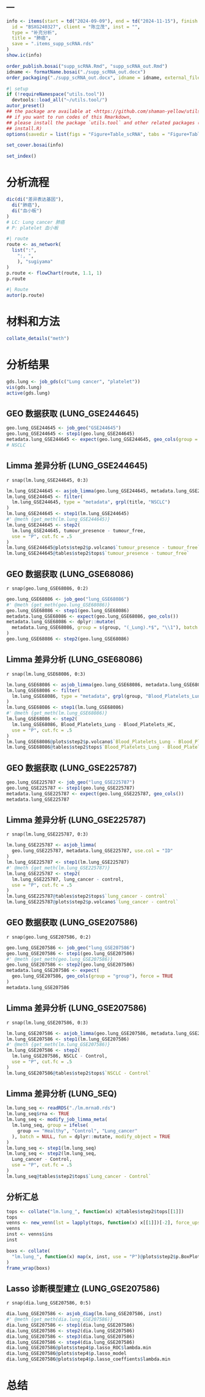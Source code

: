---
---

```r
info <- items(start = td("2024-09-09"), end = td("2024-11-15"), finish = td(NA),
  id = "BSXG240327", client = "陈立茂", inst = "",
  type = "补充分析",
  title = "肺癌",
  save = ".items_supp_scRNA.rds"
)
show.ic(info)

order_publish.bosai("supp_scRNA.Rmd", "supp_scRNA_out.Rmd")
idname <- formatName.bosai("./supp_scRNA_out.docx")
order_packaging("./supp_scRNA_out.docx", idname = idname, external_file = NULL)
```

```r
#| setup
if (!requireNamespace("utils.tool"))
  devtools::load_all("~/utils.tool/")
autor_preset()
## the package are available at <https://github.com/shaman-yellow/utils.tool>
## if you want to run codes of this Rmarkdown,
## please install the package `utils.tool` and other related packages (run
## install.R)
options(savedir = list(figs = "Figure+Table_scRNA", tabs = "Figure+Table_scRNA"))
```

```r
set_cover.bosai(info)
```

```r
set_index()
```

# 分析流程 {#abstract}

```r
dic(di("差异表达基因"),
  di("肺癌"),
  di("血小板")
)
# LC: Lung cancer 肺癌
# P: platelet 血小板
```

```r
#| route
route <- as_network(
  list(":",
    ":, ",
    ), "sugiyama"
)
p.route <- flowChart(route, 1.1, 1)
p.route
```

```r
#| Route
autor(p.route)
```


# 材料和方法 {#introduction}

```r
collate_details("meth")
```

# 分析结果 {#workflow}

```r
gds.lung <- job_gds(c("Lung cancer", "platelet"))
vis(gds.lung)
active(gds.lung)
```

## GEO 数据获取 (LUNG_GSE244645)

```r
geo.lung_GSE244645 <- job_geo("GSE244645")
geo.lung_GSE244645 <- step1(geo.lung_GSE244645)
metadata.lung_GSE244645 <- expect(geo.lung_GSE244645, geo_cols(group = "condition"))
# NSCLC
```

## Limma 差异分析 (LUNG_GSE244645)

`r snap(lm.lung_GSE244645, 0:3)`

```r
lm.lung_GSE244645 <- asjob_limma(geo.lung_GSE244645, metadata.lung_GSE244645)
lm.lung_GSE244645 <- filter(
  lm.lung_GSE244645, type = "metadata", grpl(title, "NSCLC")
)
lm.lung_GSE244645 <- step1(lm.lung_GSE244645)
#' @meth {get_meth(lm.lung_GSE244645)}
lm.lung_GSE244645 <- step2(
  lm.lung_GSE244645, tumour_presence - tumour_free,
  use = "P", cut.fc = .5
)
lm.lung_GSE244645@plots$step2$p.volcano$`tumour_presence - tumour_free`
lm.lung_GSE244645@tables$step2$tops$`tumour_presence - tumour_free`
```

## GEO 数据获取 (LUNG_GSE68086)

`r snap(geo.lung_GSE68086, 0:2)`

```r
geo.lung_GSE68086 <- job_geo("lung_GSE68086")
#' @meth {get_meth(geo.lung_GSE68086)}
geo.lung_GSE68086 <- step1(geo.lung_GSE68086)
metadata.lung_GSE68086 <- expect(geo.lung_GSE68086, geo_cols())
metadata.lung_GSE68086 <- dplyr::mutate(
  metadata.lung_GSE68086, group = s(group, "(_Lung).*$", "\\1"), batch = batch.ch1
)
geo.lung_GSE68086 <- step2(geo.lung_GSE68086)
```

## Limma 差异分析 (LUNG_GSE68086)

`r snap(lm.lung_GSE68086, 0:3)`

```r
lm.lung_GSE68086 <- asjob_limma(geo.lung_GSE68086, metadata.lung_GSE68086)
lm.lung_GSE68086 <- filter(
  lm.lung_GSE68086, type = "metadata", grpl(group, "Blood_Platelets_Lung|Blood_Platelets_HC")
)
lm.lung_GSE68086 <- step1(lm.lung_GSE68086)
#' @meth {get_meth(lm.lung_GSE68086)}
lm.lung_GSE68086 <- step2(
  lm.lung_GSE68086, Blood_Platelets_Lung - Blood_Platelets_HC,
  use = "P", cut.fc = .5
)
lm.lung_GSE68086@plots$step2$p.volcano$`Blood_Platelets_Lung - Blood_Platelets_HC`
lm.lung_GSE68086@tables$step2$tops$`Blood_Platelets_Lung - Blood_Platelets_HC`
```

## GEO 数据获取 (LUNG_GSE225787)

```r
geo.lung_GSE225787 <- job_geo("lung_GSE225787")
geo.lung_GSE225787 <- step1(geo.lung_GSE225787)
metadata.lung_GSE225787 <- expect(geo.lung_GSE225787, geo_cols())
metadata.lung_GSE225787
```

## Limma 差异分析 (LUNG_GSE225787)

`r snap(lm.lung_GSE225787, 0:3)`

```r
lm.lung_GSE225787 <- asjob_limma(
  geo.lung_GSE225787, metadata.lung_GSE225787, use.col = "ID"
)
lm.lung_GSE225787 <- step1(lm.lung_GSE225787)
#' @meth {get_meth(lm.lung_GSE225787)}
lm.lung_GSE225787 <- step2(
  lm.lung_GSE225787, lung_cancer - control,
  use = "P", cut.fc = .5
)
lm.lung_GSE225787@tables$step2$tops$`lung_cancer - control`
lm.lung_GSE225787@plots$step2$p.volcano$`lung_cancer - control`
```

## GEO 数据获取 (LUNG_GSE207586)

`r snap(geo.lung_GSE207586, 0:2)`

```r
geo.lung_GSE207586 <- job_geo("lung_GSE207586")
geo.lung_GSE207586 <- step1(geo.lung_GSE207586)
#' @meth {get_meth(geo.lung_GSE207586)}
geo.lung_GSE207586 <- step2(geo.lung_GSE207586)
metadata.lung_GSE207586 <- expect(
  geo.lung_GSE207586, geo_cols(group = "group"), force = TRUE
)
metadata.lung_GSE207586
```

## Limma 差异分析 (LUNG_GSE207586)

`r snap(lm.lung_GSE207586, 0:3)`

```r
lm.lung_GSE207586 <- asjob_limma(geo.lung_GSE207586, metadata.lung_GSE207586)
lm.lung_GSE207586 <- step1(lm.lung_GSE207586)
#' @meth {get_meth(lm.lung_GSE207586)}
lm.lung_GSE207586 <- step2(
  lm.lung_GSE207586, NSCLC - Control,
  use = "P", cut.fc = .5
)
lm.lung_GSE207586@tables$step2$tops$`NSCLC - Control`
```

## Limma 差异分析 (LUNG_SEQ)

```r
lm.lung_seq <- readRDS("./lm.mrna0.rds")
lm.lung_seq$rna <- TRUE
lm.lung_seq <- modify_job_limma_meta(
  lm.lung_seq, group = ifelse(
    group == "Healthy", "Control", "Lung_cancer"
  ), batch = NULL, fun = dplyr::mutate, modify_object = TRUE
)
lm.lung_seq <- step1(lm.lung_seq)
lm.lung_seq <- step2(lm.lung_seq,
  Lung_cancer - Control,
  use = "P", cut.fc = .5
)
lm.lung_seq@tables$step2$tops$`Lung_cancer - Control`
```

## 分析汇总

```r
tops <- collate("lm.lung_", function(x) x@tables$step2$tops[[1]])
tops
venns <- new_venn(lst = lapply(tops, function(x) x[[1]])[-2], force_upset = TRUE)
venns
inst <- venns$ins
inst

boxs <- collate(
  "lm.lung_", function(x) map(x, inst, use = "P")@plots$step2$p.BoxPlotOfDEGs
)
frame_wrap(boxs)
```


## Lasso 诊断模型建立 (LUNG_GSE207586)

`r snap(dia.lung_GSE207586, 0:5)`

```r
dia.lung_GSE207586 <- asjob_diag(lm.lung_GSE207586, inst)
#' @meth {get_meth(dia.lung_GSE207586)}
dia.lung_GSE207586 <- step1(dia.lung_GSE207586)
dia.lung_GSE207586 <- step2(dia.lung_GSE207586)
dia.lung_GSE207586 <- step3(dia.lung_GSE207586)
dia.lung_GSE207586 <- step4(dia.lung_GSE207586)
dia.lung_GSE207586@plots$step4$p.lasso_ROC$lambda.min
dia.lung_GSE207586@plots$step4$p.lasso_model
dia.lung_GSE207586@plots$step4$p.lasso_coeffients$lambda.min
```



# 总结 {#conclusion}

